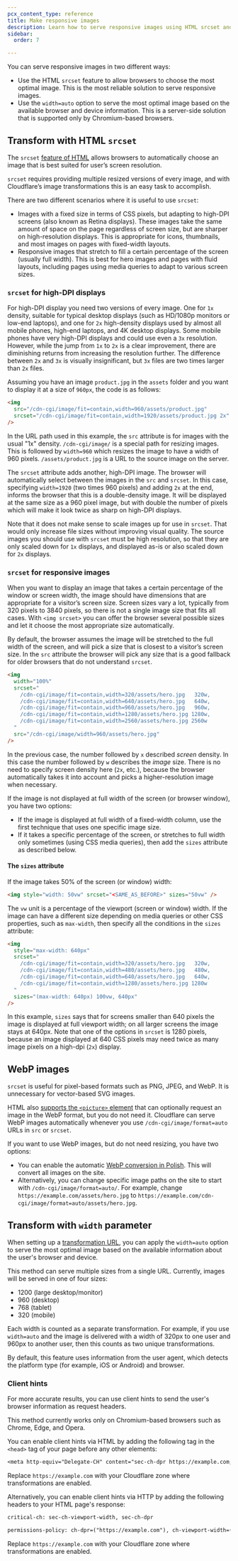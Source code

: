 ```yaml
---
pcx_content_type: reference
title: Make responsive images
description: Learn how to serve responsive images using HTML srcset and width=auto for optimal display on various devices. Ideal for high-DPI and fluid layouts.
sidebar:
  order: 7

---
```


You can serve responsive images in two different ways:
- Use the HTML `srcset` feature to allow browsers to choose the most optimal image. This is the most reliable solution to serve responsive images.
- Use the `width=auto` option to serve the most optimal image based on the available browser and device information. This is a server-side solution that is supported only by Chromium-based browsers.

## Transform with HTML `srcset`

The `srcset` [feature of HTML](https://developer.mozilla.org/en-US/docs/Learn/HTML/Multimedia_and_embedding/Responsive_images) allows browsers to automatically choose an image that is best suited for user’s screen resolution.

`srcset` requires providing multiple resized versions of every image, and with Cloudflare’s image transformations this is an easy task to accomplish.

There are two different scenarios where it is useful to use `srcset`:

* Images with a fixed size in terms of CSS pixels, but adapting to high-DPI screens (also known as Retina displays). These images take the same amount of space on the page regardless of screen size, but are sharper on high-resolution displays. This is appropriate for icons, thumbnails, and most images on pages with fixed-width layouts.
* Responsive images that stretch to fill a certain percentage of the screen (usually full width). This is best for hero images and pages with fluid layouts, including pages using media queries to adapt to various screen sizes.

### `srcset` for high-DPI displays

For high-DPI display you need two versions of every image. One for `1x` density, suitable for typical desktop displays (such as HD/1080p monitors or low-end laptops), and one for `2x` high-density displays used by almost all mobile phones, high-end laptops, and 4K desktop displays. Some mobile phones have very high-DPI displays and could use even a `3x` resolution. However, while the jump from `1x` to `2x` is a clear improvement, there are diminishing returns from increasing the resolution further. The difference between `2x` and `3x` is visually insignificant, but `3x` files are two times larger than `2x` files.

Assuming you have an image `product.jpg` in the `assets` folder and you want to display it at a size of `960px`, the code is as follows:

```html
<img
  src="/cdn-cgi/image/fit=contain,width=960/assets/product.jpg"
  srcset="/cdn-cgi/image/fit=contain,width=1920/assets/product.jpg 2x"
/>
```

In the URL path used in this example, the `src` attribute is for images with the usual "1x" density. `/cdn-cgi/image/` is a special path for resizing images. This is followed by `width=960` which resizes the image to have a width of 960 pixels. `/assets/product.jpg` is a URL to the source image on the server.

The `srcset` attribute adds another, high-DPI image. The browser will automatically select between the images in the `src` and `srcset`. In this case, specifying `width=1920` (two times 960 pixels) and adding `2x` at the end, informs the browser that this is a double-density image. It will be displayed at the same size as a 960 pixel image, but with double the number of pixels which will make it look twice as sharp on high-DPI displays.

Note that it does not make sense to scale images up for use in `srcset`. That would only increase file sizes without improving visual quality. The source images you should use with `srcset` must be high resolution, so that they are only scaled down for `1x` displays, and displayed as-is or also scaled down for `2x` displays.

### `srcset` for responsive images

When you want to display an image that takes a certain percentage of the window or screen width, the image should have dimensions that are appropriate for a visitor’s screen size. Screen sizes vary a lot, typically from 320 pixels to 3840 pixels, so there is not a single image size that fits all cases. With `<img srcset>` you can offer the browser several possible sizes and let it choose the most appropriate size automatically.

By default, the browser assumes the image will be stretched to the full width of the screen, and will pick a size that is closest to a visitor’s screen size. In the `src` attribute the browser will pick any size that is a good fallback for older browsers that do not understand `srcset`.

```html
<img
  width="100%"
  srcset="
    /cdn-cgi/image/fit=contain,width=320/assets/hero.jpg   320w,
    /cdn-cgi/image/fit=contain,width=640/assets/hero.jpg   640w,
    /cdn-cgi/image/fit=contain,width=960/assets/hero.jpg   960w,
    /cdn-cgi/image/fit=contain,width=1280/assets/hero.jpg 1280w,
    /cdn-cgi/image/fit=contain,width=2560/assets/hero.jpg 2560w
  "
  src="/cdn-cgi/image/width=960/assets/hero.jpg"
/>
```

In the previous case, the number followed by `x` described *screen* density. In this case the number followed by `w` describes the *image* size. There is no need to specify screen density here (`2x`, etc.), because the browser automatically takes it into account and picks a higher-resolution image when necessary.

If the image is not displayed at full width of the screen (or browser window), you have two options:

* If the image is displayed at full width of a fixed-width column, use the first technique that uses one specific image size.
* If it takes a specific percentage of the screen, or stretches to full width only sometimes (using CSS media queries), then add the `sizes` attribute as described below.

#### The `sizes` attribute

If the image takes 50% of the screen (or window) width:

```html
<img style="width: 50vw" srcset="<SAME_AS_BEFORE>" sizes="50vw" />
```

The `vw` unit is a percentage of the viewport (screen or window) width. If the image can have a different size depending on media queries or other CSS properties, such as `max-width`, then specify all the conditions in the `sizes` attribute:

```html
<img
  style="max-width: 640px"
  srcset="
    /cdn-cgi/image/fit=contain,width=320/assets/hero.jpg   320w,
    /cdn-cgi/image/fit=contain,width=480/assets/hero.jpg   480w,
    /cdn-cgi/image/fit=contain,width=640/assets/hero.jpg   640w,
    /cdn-cgi/image/fit=contain,width=1280/assets/hero.jpg 1280w
  "
  sizes="(max-width: 640px) 100vw, 640px"
/>
```

In this example, `sizes` says that for screens smaller than 640 pixels the image is displayed at full viewport width; on all larger screens the image stays at 640px. Note that one of the options in `srcset` is 1280 pixels, because an image displayed at 640 CSS pixels may need twice as many image pixels on a high-dpi (`2x`) display.

## WebP images

`srcset` is useful for pixel-based formats such as PNG, JPEG, and WebP. It is unnecessary for vector-based SVG images.

HTML also [supports the `<picture>` element](https://developer.mozilla.org/en-US/docs/Web/HTML/Element/picture) that can optionally request an image in the WebP format, but you do not need it. Cloudflare can serve WebP images automatically whenever you use `/cdn-cgi/image/format=auto` URLs in `src` or `srcset`.

If you want to use WebP images, but do not need resizing, you have two options:

* You can enable the automatic [WebP conversion in Polish](/images/polish/activate-polish/). This will convert all images on the site.
* Alternatively, you can change specific image paths on the site to start with `/cdn-cgi/image/format=auto/`. For example, change `https://example.com/assets/hero.jpg` to `https://example.com/cdn-cgi/image/format=auto/assets/hero.jpg`.

## Transform with `width` parameter

When setting up a [transformation URL](/images/transform-images/transform-via-url/#width), you can apply the `width=auto` option to serve the most optimal image based on the available information about the user's browser and device.

This method can serve multiple sizes from a single URL. Currently, images will be served in one of four sizes:

- 1200 (large desktop/monitor)
- 960 (desktop)
- 768 (tablet)
- 320 (mobile)

Each width is counted as a separate transformation. For example, if you use `width=auto` and the image is delivered with a width of 320px to one user and 960px to another user, then this counts as two unique transformations.

By default, this feature uses information from the user agent, which detects the platform type (for example, iOS or Android) and browser.

### Client hints

For more accurate results, you can use client hints to send the user's browser information as request headers.

This method currently works only on Chromium-based browsers such as Chrome, Edge, and Opera.

You can enable client hints via HTML by adding the following tag in the `<head>` tag of your page before any other elements:

```txt
<meta http-equiv="Delegate-CH" content="sec-ch-dpr https://example.com; sec-ch-viewport-width https://example.com"/>
```

Replace `https://example.com` with your Cloudflare zone where transformations are enabled.

Alternatively, you can enable client hints via HTTP by adding the following headers to your HTML page's response:

```txt
critical-ch: sec-ch-viewport-width, sec-ch-dpr

permissions-policy: ch-dpr=("https://example.com"), ch-viewport-width=("https://example.com")
```

Replace `https://example.com` with your Cloudflare zone where transformations are enabled.
